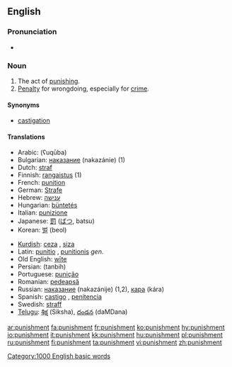 {{wikipedia}}

==English==

===Pronunciation===
*{{audio|en-us-punishment.ogg|Audio (US)}}

===Noun===
{{en-noun}}

# The act of [[punish|punishing]].
# [[penalty|Penalty]] for wrongdoing, especially for [[crime]].

====Synonyms====
*[[castigation]]

====Translations====
{{top}}
*Arabic: {{ARchar|[[عقوبة]]}} (ʕuqūba) {{f}}
*Bulgarian: [[наказание]] (nakazánie) {{n}} (1)
*Dutch: [[straf]] {{f}}
*Finnish: [[rangaistus]] (1)
*French: [[punition]] {{f}}
*German: [[Strafe]] {{f}}
*Hebrew: [[ענישה]] {{f}}
*Hungarian: [[büntetés]]
*Italian: [[punizione]] {{f}}
*Japanese: [[罰]] ([[ばつ]], batsu)
*Korean: [[벌]] (beol)
{{mid}}
*[[Kurdish]]: [[ceza]] {{m}}, [[siza]] {{m}}
*Latin: [[punitio]] {{f}}, [[punitionis]] ''gen.''
*Old English: [[wite|wīte]] {{n}}
*Persian: {{FAchar|[[تنبیه]]}} (tanbih)
*Portuguese: [[punição]] {{f}}
*Romanian: [[pedeapsă]] {{f}}
*Russian: [[наказание]] (nakazánije) {{n}} (1,2), [[кара]] (kára) {{f}}
*Spanish: [[castigo]] {{m}}, [[penitencia]] {{f}}
*Swedish: [[straff]] {{c}}
*[[Telugu]]: [[శిక్ష]] (Siksha), [[దండన]] (daMDana)
{{bottom}}

[[Category:1000 English basic words]]

[[ar:punishment]]
[[fa:punishment]]
[[fr:punishment]]
[[ko:punishment]]
[[hy:punishment]]
[[io:punishment]]
[[it:punishment]]
[[kk:punishment]]
[[hu:punishment]]
[[pl:punishment]]
[[ru:punishment]]
[[fi:punishment]]
[[ta:punishment]]
[[vi:punishment]]
[[zh:punishment]]